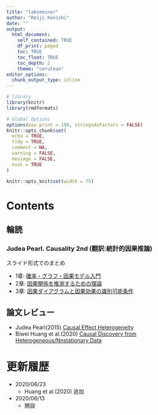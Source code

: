 ```yaml
---
title: "labseminar"
author: "Reiji Konishi"
date: ""
output:
  html_document:
    self_contained: TRUE
    df_print: paged
    toc: TRUE
    toc_float: TRUE
    toc_depth: 2
    theme: "cerulean"
editor_options:
  chunk_output_type: inline
---
```


```r
# library
library(knitr)
library(rmdformats)

# Global Options
options(max.print = 100, stringsAsFactors = FALSE)
knitr::opts_chunk$set(
  echo = TRUE,
  tidy = TRUE,
  comment = NA,
  warning = FALSE,
  message = FALSE,
  eval = TRUE
)

knitr::opts_knit$set(width = 75)
```

# Contents

## 輪読

### Judea Pearl. Causality 2nd (翻訳:統計的因果推論)

スライド形式でのまとめ

- 1章: [確率・グラフ・因果モデル入門](https://reijikonishi.github.io/labseminar/Pearl_01.html)
- 2章: [因果関係を推測するための理論](https://reijikonishi.github.io/labseminar/Pearl_02.html)
- 3章: [因果ダイアグラムと因果効果の識別可能条件](https://reijikonishi.github.io/labseminar/Pearl_03.html)



## 論文レビュー

* Judea Pearl(2015) [Causal Effect Heterogeneity](https://reijikonishi.github.io/labseminar/paper_review_Pearl_2015.html#/)
* Biwei Huang et al.(2020) [Causal Discovery from Heterogeneous/Nnstationary Data](https://reijikonishi.github.io/labseminar/paper_review_Huang_2020.html)

# 更新履歴

* 2020/06/23
  * Huang et al.(2020) 追加
* 2020/06/13
  * 開設